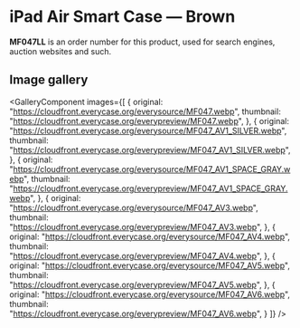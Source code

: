 
# iPad Air Smart Case — Brown

<Callout type='info' emoji='👉🏻'>**MF047LL** is an order number for this product, used for search engines, auction websites and such.</Callout>

## Image gallery

<GalleryComponent
    images={[
      {
        original: "https://cloudfront.everycase.org/everysource/MF047.webp",
        thumbnail: "https://cloudfront.everycase.org/everypreview/MF047.webp",
      },
      {
        original: "https://cloudfront.everycase.org/everysource/MF047_AV1_SILVER.webp",
        thumbnail: "https://cloudfront.everycase.org/everypreview/MF047_AV1_SILVER.webp",
      },
      {
        original: "https://cloudfront.everycase.org/everysource/MF047_AV1_SPACE_GRAY.webp",
        thumbnail: "https://cloudfront.everycase.org/everypreview/MF047_AV1_SPACE_GRAY.webp",
      },
      {
        original: "https://cloudfront.everycase.org/everysource/MF047_AV3.webp",
        thumbnail: "https://cloudfront.everycase.org/everypreview/MF047_AV3.webp",
      },
      {
        original: "https://cloudfront.everycase.org/everysource/MF047_AV4.webp",
        thumbnail: "https://cloudfront.everycase.org/everypreview/MF047_AV4.webp",
      },
      {
        original: "https://cloudfront.everycase.org/everysource/MF047_AV5.webp",
        thumbnail: "https://cloudfront.everycase.org/everypreview/MF047_AV5.webp",
      },
      {
        original: "https://cloudfront.everycase.org/everysource/MF047_AV6.webp",
        thumbnail: "https://cloudfront.everycase.org/everypreview/MF047_AV6.webp",
      }
    ]}
  />

